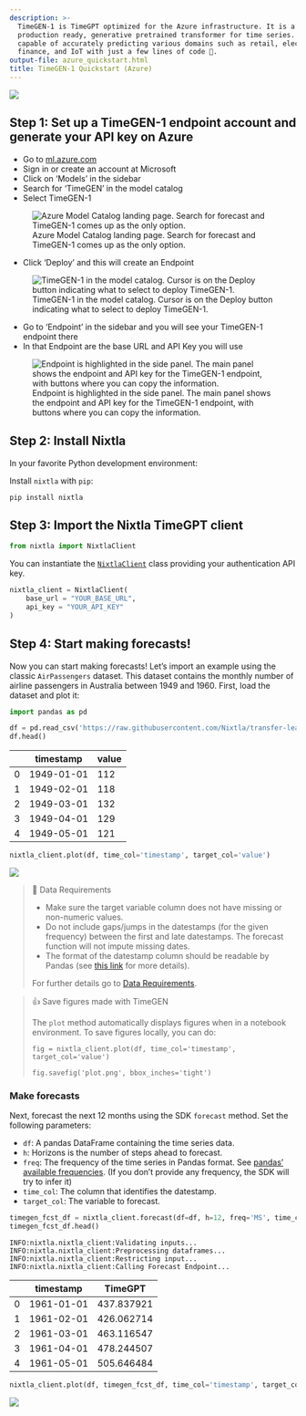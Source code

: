 ```yaml
---
description: >-
  TimeGEN-1 is TimeGPT optimized for the Azure infrastructure. It is a
  production ready, generative pretrained transformer for time series. It's
  capable of accurately predicting various domains such as retail, electricity,
  finance, and IoT with just a few lines of code 🚀.
output-file: azure_quickstart.html
title: TimeGEN-1 Quickstart (Azure)
---
```



[![](https://colab.research.google.com/assets/colab-badge.svg)](https://colab.research.google.com/github/Nixtla/nixtla/blob/main/nbs/docs/getting-started/22_azure_quickstart.ipynb)

## Step 1: Set up a TimeGEN-1 endpoint account and generate your API key on Azure

-   Go to [ml.azure.com](https://ml.azure.com/)
-   Sign in or create an account at Microsoft
-   Click on ‘Models’ in the sidebar
-   Search for ‘TimeGEN’ in the model catalog
-   Select TimeGEN-1

<figure>
<img
src="https://github.com/Nixtla/nixtla/blob/main/nbs/img/azure-model-catalog.png?raw=true"
alt="Azure Model Catalog landing page. Search for forecast and TimeGEN-1 comes up as the only option." />
<figcaption aria-hidden="true">Azure Model Catalog landing page. Search
for forecast and TimeGEN-1 comes up as the only option.</figcaption>
</figure>

-   Click ‘Deploy’ and this will create an Endpoint

<figure>
<img
src="https://github.com/Nixtla/nixtla/blob/main/nbs/img/azure-deploy.png?raw=true"
alt="TimeGEN-1 in the model catalog. Cursor is on the Deploy button indicating what to select to deploy TimeGEN-1." />
<figcaption aria-hidden="true">TimeGEN-1 in the model catalog. Cursor is
on the Deploy button indicating what to select to deploy
TimeGEN-1.</figcaption>
</figure>

-   Go to ‘Endpoint’ in the sidebar and you will see your TimeGEN-1
    endpoint there
-   In that Endpoint are the base URL and API Key you will use

<figure>
<img
src="https://github.com/Nixtla/nixtla/blob/main/nbs/img/azure-endpoint.png?raw=true"
alt="Endpoint is highlighted in the side panel. The main panel shows the endpoint and API key for the TimeGEN-1 endpoint, with buttons where you can copy the information." />
<figcaption aria-hidden="true">Endpoint is highlighted in the side
panel. The main panel shows the endpoint and API key for the TimeGEN-1
endpoint, with buttons where you can copy the information.</figcaption>
</figure>

## Step 2: Install Nixtla

In your favorite Python development environment:

Install `nixtla` with `pip`:

```shell
pip install nixtla
```

## Step 3: Import the Nixtla TimeGPT client

```python
from nixtla import NixtlaClient
```

You can instantiate the
[`NixtlaClient`](https://Nixtla.github.io/nixtla/src/nixtla_client.html#nixtlaclient)
class providing your authentication API key.

```python
nixtla_client = NixtlaClient(
    base_url = "YOUR_BASE_URL",
    api_key = "YOUR_API_KEY"
)
```

## Step 4: Start making forecasts!

Now you can start making forecasts! Let’s import an example using the
classic `AirPassengers` dataset. This dataset contains the monthly
number of airline passengers in Australia between 1949 and 1960. First,
load the dataset and plot it:

```python
import pandas as pd
```


```python
df = pd.read_csv('https://raw.githubusercontent.com/Nixtla/transfer-learning-time-series/main/datasets/air_passengers.csv')
df.head()
```

|     | timestamp  | value |
|-----|------------|-------|
| 0   | 1949-01-01 | 112   |
| 1   | 1949-02-01 | 118   |
| 2   | 1949-03-01 | 132   |
| 3   | 1949-04-01 | 129   |
| 4   | 1949-05-01 | 121   |

```python
nixtla_client.plot(df, time_col='timestamp', target_col='value')
```

![](/nixtla/docs/getting-started/22_azure_quickstart_files/figure-markdown_strict/cell-7-output-1.png)

> 📘 Data Requirements
>
> -   Make sure the target variable column does not have missing or
>     non-numeric values.
> -   Do not include gaps/jumps in the datestamps (for the given
>     frequency) between the first and late datestamps. The forecast
>     function will not impute missing dates.
> -   The format of the datestamp column should be readable by Pandas
>     (see [this
>     link](https://pandas.pydata.org/docs/reference/api/pandas.to_datetime.html)
>     for more details).
>
> For further details go to [Data
> Requirements](https://docs.nixtla.io/docs/getting-started-data_requirements).

> 👍 Save figures made with TimeGEN
>
> The `plot` method automatically displays figures when in a notebook
> environment. To save figures locally, you can do:
>
> `fig = nixtla_client.plot(df, time_col='timestamp', target_col='value')`
>
> `fig.savefig('plot.png', bbox_inches='tight')`

### Make forecasts

Next, forecast the next 12 months using the SDK `forecast` method. Set
the following parameters:

-   `df`: A pandas DataFrame containing the time series data.
-   `h`: Horizons is the number of steps ahead to forecast.
-   `freq`: The frequency of the time series in Pandas format. See
    [pandas’ available
    frequencies](https://pandas.pydata.org/pandas-docs/stable/user_guide/timeseries.html#offset-aliases).
    (If you don’t provide any frequency, the SDK will try to infer it)
-   `time_col`: The column that identifies the datestamp.
-   `target_col`: The variable to forecast.

```python
timegen_fcst_df = nixtla_client.forecast(df=df, h=12, freq='MS', time_col='timestamp', target_col='value')
timegen_fcst_df.head()
```

``` text
INFO:nixtla.nixtla_client:Validating inputs...
INFO:nixtla.nixtla_client:Preprocessing dataframes...
INFO:nixtla.nixtla_client:Restricting input...
INFO:nixtla.nixtla_client:Calling Forecast Endpoint...
```

|     | timestamp  | TimeGPT    |
|-----|------------|------------|
| 0   | 1961-01-01 | 437.837921 |
| 1   | 1961-02-01 | 426.062714 |
| 2   | 1961-03-01 | 463.116547 |
| 3   | 1961-04-01 | 478.244507 |
| 4   | 1961-05-01 | 505.646484 |

```python
nixtla_client.plot(df, timegen_fcst_df, time_col='timestamp', target_col='value')
```

![](/nixtla/docs/getting-started/22_azure_quickstart_files/figure-markdown_strict/cell-9-output-1.png)

